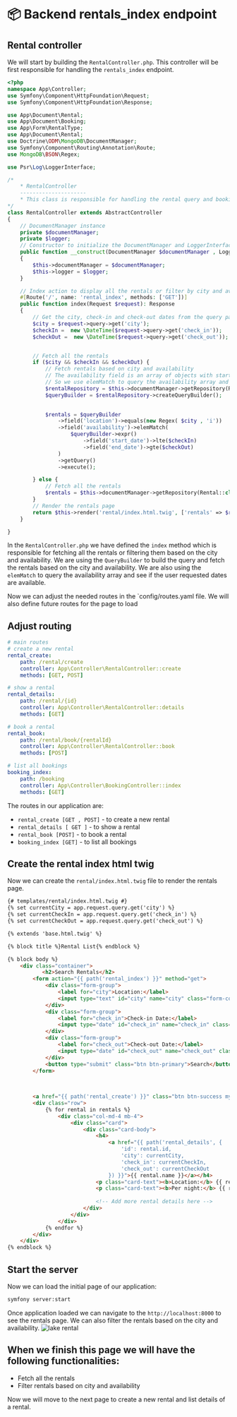 
# 📦 Backend rentals_index endpoint


## Rental controller

We will start by building the `RentalController.php`. This controller will be first responsible for handling the `rentals_index` endpoint.

```php
<?php
namespace App\Controller;
use Symfony\Component\HttpFoundation\Request;
use Symfony\Component\HttpFoundation\Response;

use App\Document\Rental;
use App\Document\Booking;
use App\Form\RentalType;
use App\Document\Rental;
use Doctrine\ODM\MongoDB\DocumentManager;
use Symfony\Component\Routing\Annotation\Route;
use MongoDB\BSON\Regex;

use Psr\Log\LoggerInterface;

/*
    * RentalController
    ---------------------
    * This class is responsible for handling the rental query and booking operations.
*/
class RentalController extends AbstractController
{
    // DocumentManager instance
    private $documentManager;
    private $logger;
    // Constructor to initialize the DocumentManager and LoggerInterface
    public function __construct(DocumentManager $documentManager , LoggerInterface $logger)
    {
        $this->documentManager = $documentManager;
        $this->logger = $logger;
    }

    // Index action to display all the rentals or filter by city and availability
    #[Route('/', name: 'rental_index', methods: ['GET'])]
    public function index(Request $request): Response
    {
        // Get the city, check-in and check-out dates from the query parameters
        $city = $request->query->get('city');
        $checkIn =  new \DateTime($request->query->get('check_in'));
        $checkOut =  new \DateTime($request->query->get('check_out'));


        // Fetch all the rentals
        if ($city && $checkIn && $checkOut) {
            // Fetch rentals based on city and availability
            // The availability field is an array of objects with start_date and end_date fields
            // So we use elemMatch to query the availability array and see if the user requested dates are available
            $rentalRepository = $this->documentManager->getRepository(Rental::class);
            $queryBuilder = $rentalRepository->createQueryBuilder();

            
            $rentals = $queryBuilder
                ->field('location')->equals(new Regex( $city , 'i'))
                ->field('availability')->elemMatch(
                    $queryBuilder->expr()
                        ->field('start_date')->lte($checkIn)
                        ->field('end_date')->gte($checkOut)
                )
                ->getQuery()
                ->execute();

        } else {
            // Fetch all the rentals
            $rentals = $this->documentManager->getRepository(Rental::class)->findAll();
        }
        // Render the rentals page
        return $this->render('rental/index.html.twig', ['rentals' => $rentals]);
    }

}
```

In the `RentalController.php` we have defined the `index` method which is responsible for fetching all the rentals or filtering them based on the city and availability. We are using the `QueryBuilder` to build the query and fetch the rentals based on the city and availability. We are also using the `elemMatch` to query the availability array and see if the user requested dates are available.

Now we can adjust the needed routes in the `config/routes.yaml file. We will also define future routes for the page to load

## Adjust routing 

```yaml
# main routes
# create a new rental
rental_create:
    path: /rental/create
    controller: App\Controller\RentalController::create
    methods: [GET, POST]

# show a rental
rental_details:
    path: /rental/{id}
    controller: App\Controller\RentalController::details
    methods: [GET]

# book a rental
rental_book:
    path: /rental/book/{rentalId}
    controller: App\Controller\RentalController::book
    methods: [POST]

# list all bookings
booking_index:
    path: /booking
    controller: App\Controller\BookingController::index
    methods: [GET]
```

The routes in our application are:
- `rental_create [GET , POST]` - to create a new rental
- `rental_details [ GET ]`  - to show a rental
- `rental_book [POST]` - to book a rental
- `booking_index [GET]` - to list all bookings

## Create the rental index html twig

Now we can create the `rental/index.html.twig` file to render the rentals page.

```html
{# templates/rental/index.html.twig #}
{% set currentCity = app.request.query.get('city') %}
{% set currentCheckIn = app.request.query.get('check_in') %}
{% set currentCheckOut = app.request.query.get('check_out') %}

{% extends 'base.html.twig' %}

{% block title %}Rental List{% endblock %}

{% block body %}
    <div class="container">
           <h2>Search Rentals</h2>
        <form action="{{ path('rental_index') }}" method="get">
            <div class="form-group">
                <label for="city">Location:</label>
                <input type="text" id="city" name="city" class="form-control" value="{{ app.request.query.get('city') }}" required>
            </div>
            <div class="form-group">
                <label for="check_in">Check-in Date:</label>
                <input type="date" id="check_in" name="check_in" class="form-control" value="{{ app.request.query.get('check_in') }}" required>
            </div>
            <div class="form-group">
                <label for="check_out">Check-out Date:</label>
                <input type="date" id="check_out" name="check_out" class="form-control" value="{{ app.request.query.get('check_out') }}" required>
            </div>
            <button type="submit" class="btn btn-primary">Search</button>
        </form>

        
       
        <a href="{{ path('rental_create') }}" class="btn btn-success my-3">Create New Rental</a>
        <div class="row">
            {% for rental in rentals %}
                <div class="col-md-4 mb-4">
                    <div class="card">
                        <div class="card-body">
                            <h4>
                                <a href="{{ path('rental_details', {
                                    'id': rental.id,
                                    'city': currentCity,
                                    'check_in': currentCheckIn,
                                    'check_out': currentCheckOut
                                }) }}">{{ rental.name }}</a></h4>
                            <p class="card-text"><b>Location:</b> {{ rental.location }}</p>
                            <p class="card-text"><b>Per night:</b> {{ rental.nightCost }}$</p>
                            
                            <!-- Add more rental details here -->
                        </div>
                    </div>
                </div>
            {% endfor %}
        </div>
    </div>
{% endblock %}

```

## Start the server

Now we can load the initial page of our application:
```bash
symfony server:start
```

Once application loaded we can navigate to the `http://localhost:8000` to see the rentals page. We can also filter the rentals based on the city and availability.
![lake rental](../../static/img/lake-rental-search.png)
## When we finish this page we will have the following functionalities:
- Fetch all the rentals
- Filter rentals based on city and availability

Now we will move to the next page to create a new rental and list details of a rental.